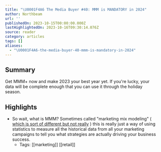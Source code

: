 ```yaml
---
title: "\U0001F4A6 The Media Buyer #40: MMM is MANDATORY in 2024"
author: Northbeam
url: ''
publishedOn: 2023-10-15T00:00:00.000Z
lastHighlightedOn: 2023-10-16T09:30:14.076Z
source: reader
category: articles
tags: []
aliases:
  - "\U0001F4A6-the-media-buyer-40-mmm-is-mandatory-in-2024"
---
```

## Summary

Get MMM+ now and make 2023 your best year yet. If you're lucky, your data will be complete enough that you can use it through the holiday season.

## Highlights
- So wait, what is MMM? Sometimes called "marketing mix modeling" ( [which is sort of different but not really](https://info.northbeam.io/e3t/Ctc/UC+113/d2FFQX04/VWFHTS98Nzl6Vm7D2H1Z9MGyW8Ny6Rt54GGTnN3cFw6z3qgyTW8wLKSR6lZ3mHW6CjW897gB32-W8z96hs2PCGF3W9h5VCV1lChWTW6-Z12w5zC7lvW8Z5ssP38qZkZW4ZwwKv2JZmQhW3znqJJ49_VJmW1j5GSN7RbJgDW7MQ4VW67vbm3VLW6_k8hZwS-W63rZ3Q7Htw-jW7Q7fnL6lk1n0W7LvzJ_1RLdFBVltlG38CDRZPW7Q5pJ-7M5RlWW3bHYSf1F3T9YVzjbXR4HNx7ZTfPHN2m-kqYW6plpj35khNXqW8NMr4T6kC25JW2rXm-H1cDQdBW3r9wCr4Zk9gFW57RH-P6KyNz-W7vMV-s6TWHqrW2r5qdy62SLlGW71NNR41t41-FW1SSv624PzRRmW6Zfrf45cjGyNdb5zF404) ) this is really just a way of using statistics to measure all the historical data from all your marketing campaigns to tell you what strategies are actually driving your business success.
    - Tags: [[marketing]] [[retail]]
